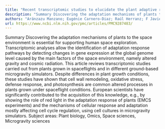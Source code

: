 ```yaml
---
title: "Recent transcriptomic studies to elucidate the plant adaptive response to spaceflight and to simulated space environments"
description: "Summary Discovering the adaptation mechanisms of plants to the space environment is essential for supporting human space exploration. Transcriptomic analyses allow the identification of adaptation res..."
authors: "Aránzazu Manzano; Eugénie Carnero-Diaz; Raúl Herranz; F Javier Medina"
url: https://www.ncbi.nlm.nih.gov/pmc/articles/PMC9287483/
---
```


Summary Discovering the adaptation mechanisms of plants to the space environment is essential for supporting human space exploration. Transcriptomic analyses allow the identification of adaptation response pathways by detecting changes in gene expression at the global genome level caused by the main factors of the space environment, namely altered gravity and cosmic radiation. This article reviews transcriptomic studies carried out from plants grown in spaceflights and in different ground-based microgravity simulators. Despite differences in plant growth conditions, these studies have shown that cell wall remodeling, oxidative stress, defense response, and photosynthesis are common altered processes in plants grown under spaceflight conditions. European scientists have significantly contributed to the acquisition of this knowledge, e.g., by showing the role of red light in the adaptation response of plants (EMCS experiments) and the mechanisms of cellular response and adaptation mostly affecting cell cycle regulation, using cell cultures in microgravity simulators. Subject areas: Plant biology, Omics, Space sciences, Microgravity sciences
